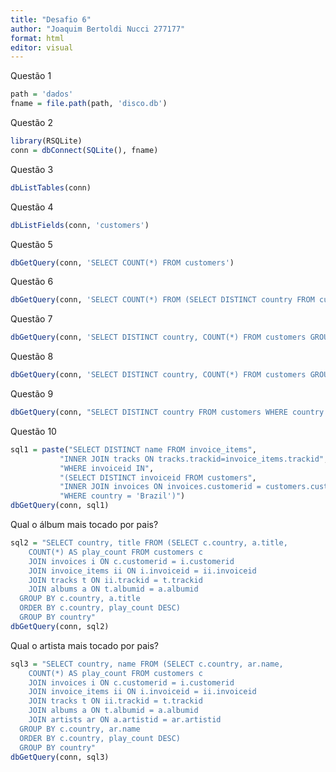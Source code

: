 ---
title: "Desafio 6"
author: "Joaquim Bertoldi Nucci 277177"
format: html
editor: visual
---

Questão 1

```{r}
path = 'dados'
fname = file.path(path, 'disco.db')
```

Questão 2

```{r}
library(RSQLite)
conn = dbConnect(SQLite(), fname)
```

Questão 3

```{r}
dbListTables(conn)
```

Questão 4

```{r}
dbListFields(conn, 'customers')
```

Questão 5

```{r}
dbGetQuery(conn, 'SELECT COUNT(*) FROM customers')
```

Questão 6

```{r}
dbGetQuery(conn, 'SELECT COUNT(*) FROM (SELECT DISTINCT country FROM customers)')
```

Questão 7

```{r}
dbGetQuery(conn, 'SELECT DISTINCT country, COUNT(*) FROM customers GROUP BY country ORDER BY COUNT(*) DESC')
```

Questão 8

```{r}
dbGetQuery(conn, 'SELECT DISTINCT country, COUNT(*) FROM customers GROUP BY country ORDER BY COUNT(*) DESC LIMIT 5')
```

Questão 9

```{r}
dbGetQuery(conn, "SELECT DISTINCT country FROM customers WHERE country GLOB '??????'")
```

Questão 10

```{r}
sql1 = paste("SELECT DISTINCT name FROM invoice_items",
           "INNER JOIN tracks ON tracks.trackid=invoice_items.trackid",
           "WHERE invoiceid IN",
           "(SELECT DISTINCT invoiceid FROM customers",
           "INNER JOIN invoices ON invoices.customerid = customers.customerid",
           "WHERE country = 'Brazil')")
dbGetQuery(conn, sql1)
```

Qual o álbum mais tocado por pais?

```{r}
sql2 = "SELECT country, title FROM (SELECT c.country, a.title,
    COUNT(*) AS play_count FROM customers c
    JOIN invoices i ON c.customerid = i.customerid
    JOIN invoice_items ii ON i.invoiceid = ii.invoiceid
    JOIN tracks t ON ii.trackid = t.trackid
    JOIN albums a ON t.albumid = a.albumid
  GROUP BY c.country, a.title
  ORDER BY c.country, play_count DESC) 
  GROUP BY country"
dbGetQuery(conn, sql2)
```

Qual o artista mais tocado por pais?

```{r}
sql3 = "SELECT country, name FROM (SELECT c.country, ar.name,
    COUNT(*) AS play_count FROM customers c
    JOIN invoices i ON c.customerid = i.customerid
    JOIN invoice_items ii ON i.invoiceid = ii.invoiceid
    JOIN tracks t ON ii.trackid = t.trackid
    JOIN albums a ON t.albumid = a.albumid
    JOIN artists ar ON a.artistid = ar.artistid
  GROUP BY c.country, ar.name
  ORDER BY c.country, play_count DESC) 
  GROUP BY country"
dbGetQuery(conn, sql3)
```
